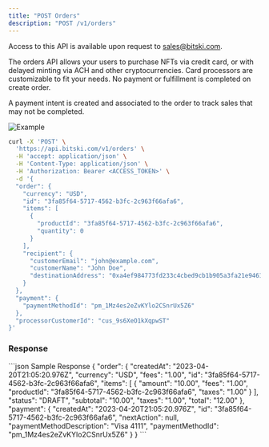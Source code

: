 ```yaml
---
title: "POST Orders"
description: "POST /v1/orders"
---
```


<Note>Access to this API is available upon request to sales@bitski.com.</Note>

The orders API allows your users to purchase NFTs via credit card, or with
delayed minting via ACH and other cryptocurrencies. Card processors are
customizable to fit your needs. No payment or fulfillment is completed on
create order.

A payment intent is created and associated to the order to track sales that may
not be completed.

![Example](/assets/images/purchase-9b8257de78baa9a450d36c5d5647b0c1.png "Purchase flow")

<RequestExample>

```bash Request
curl -X 'POST' \
  'https://api.bitski.com/v1/orders' \
  -H 'accept: application/json' \
  -H 'Content-Type: application/json' \
  -H 'Authorization: Bearer <ACCESS_TOKEN>' \
  -d '{
  "order": {
    "currency": "USD",
    "id": "3fa85f64-5717-4562-b3fc-2c963f66afa6",
    "items": [
      {
        "productId": "3fa85f64-5717-4562-b3fc-2c963f66afa6",
        "quantity": 0
      }
    ],
    "recipient": {
      "customerEmail": "john@example.com",
      "customerName": "John Doe",
      "destinationAddress": "0xa4ef984773fd233c4cbed9cb1b905a3fa21e9461"
    }
  },
  "payment": {
    "paymentMethodId": "pm_1Mz4es2eZvKYlo2CSnrUx5Z6"
  },
  "processorCustomerId": "cus_9s6XeO1kXqpwST"
}'
```

</RequestExample>

### Response

<ResponseField name="order" type="Order object" required>
  <Expandable title="properties">
    <ResponseField name="id" type="string" required/>
    <ResponseField name="createdAt" type="string" required/>
    <ResponseField name="currency" type="string" required/>
    <ResponseField name="items" type="array of object" required/>
    <ResponseField name="status" type="string" required/>
    <ResponseField name="subtotal" type="string" required/>
    <ResponseField name="fees" type="string" required/>
    <ResponseField name="taxes" type="string" required/>
    <ResponseField name="total" type="string" required/>
  </Expandable>
</ResponseField>

<ResponseField name="payment" type="Payment object" required>
  <Expandable title="properties">
    <ResponseField name="id" type="string" required/>
    <ResponseField name="createdAt" type="string" required/>
    <ResponseField name="nextAction" type="object" />
    <ResponseField name="paymentMethodDescription" type="object" required />
    <ResponseField name="paymentMethodId" type="string" required/>
  </Expandable>
</ResponseField>

<ResponseExample>
```json Sample Response
{
  "order": {
    "createdAt": "2023-04-20T21:05:20.976Z",
    "currency": "USD",
    "fees": "1.00",
    "id": "3fa85f64-5717-4562-b3fc-2c963f66afa6",
    "items": [
      {
        "amount": "10.00",
        "fees": "1.00",
        "productId": "3fa85f64-5717-4562-b3fc-2c963f66afa6",
        "taxes": "1.00"
      }
    ],
    "status": "DRAFT",
    "subtotal": "10.00",
    "taxes": "1.00",
    "total": "12.00"
  },
  "payment": {
    "createdAt": "2023-04-20T21:05:20.976Z",
    "id": "3fa85f64-5717-4562-b3fc-2c963f66afa6",
    "nextAction": null,
    "paymentMethodDescription": "Visa 4111",
    "paymentMethodId": "pm_1Mz4es2eZvKYlo2CSnrUx5Z6"
  }
}
```
</ResponseExample>
